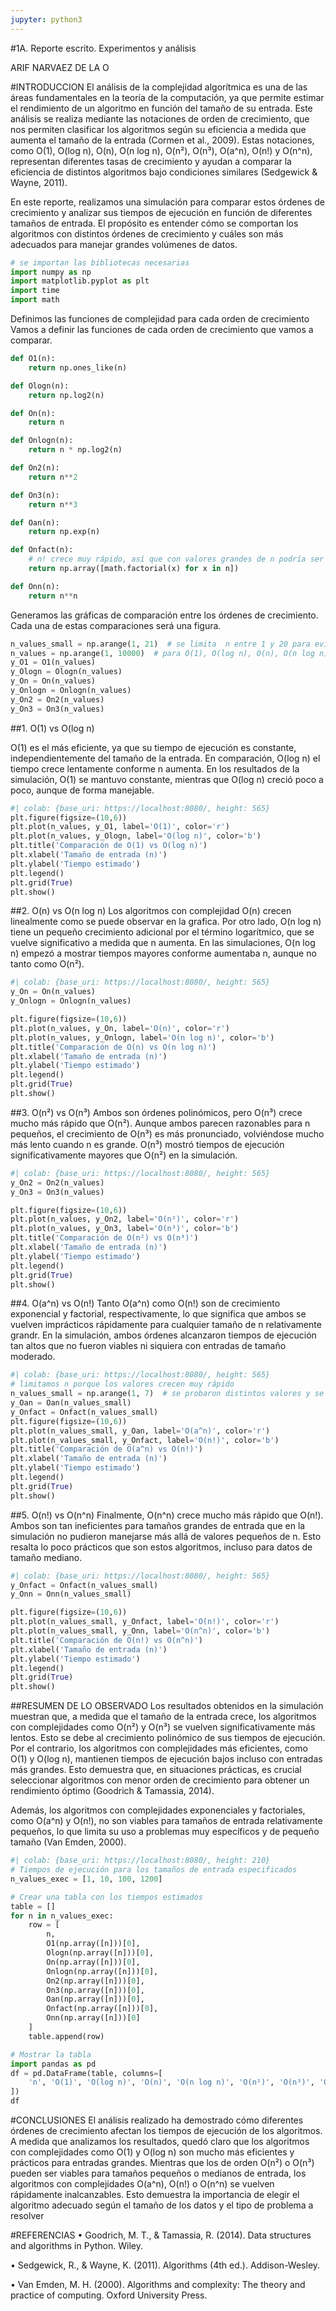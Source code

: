 ```yaml
---
jupyter: python3
---
```


#1A. Reporte escrito. Experimentos y análisis

ARIF NARVAEZ DE LA O

#INTRODUCCION
El análisis de la complejidad algorítmica es una de las áreas fundamentales en la teoría de la computación, ya que permite estimar el rendimiento de un algoritmo en función del tamaño de su entrada. Este análisis se realiza mediante las notaciones de orden de crecimiento, que nos permiten clasificar los algoritmos según su eficiencia a medida que aumenta el tamaño de la entrada (Cormen et al., 2009). Estas notaciones, como O(1), O(log n), O(n), O(n log n), O(n²), O(n³), O(a^n), O(n!) y O(n^n), representan diferentes tasas de crecimiento y ayudan a comparar la eficiencia de distintos algoritmos bajo condiciones similares (Sedgewick & Wayne, 2011).

En este reporte, realizamos una simulación para comparar estos órdenes de crecimiento y analizar sus tiempos de ejecución en función de diferentes tamaños de entrada. El propósito es entender cómo se comportan los algoritmos con distintos órdenes de crecimiento y cuáles son más adecuados para manejar grandes volúmenes de datos.

```python
# se importan las bibliotecas necesarias
import numpy as np
import matplotlib.pyplot as plt
import time
import math
```

Definimos las funciones de complejidad para cada orden de crecimiento
Vamos a definir las funciones de cada orden de crecimiento que vamos a comparar.

```python
def O1(n):
    return np.ones_like(n)

def Ologn(n):
    return np.log2(n)

def On(n):
    return n

def Onlogn(n):
    return n * np.log2(n)

def On2(n):
    return n**2

def On3(n):
    return n**3

def Oan(n):
    return np.exp(n)

def Onfact(n):
    # n! crece muy rápido, así que con valores grandes de n podría ser inabordable.
    return np.array([math.factorial(x) for x in n])

def Onn(n):
    return n**n
```

Generamos las gráficas de comparación entre los órdenes de crecimiento. Cada una de estas comparaciones será una figura.

```python
n_values_small = np.arange(1, 21)  # se limita  n entre 1 y 20 para evitar numeros muy grandes
n_values = np.arange(1, 10000)  # para O(1), O(log n), O(n), O(n log n), O(n²), O(n³)
y_O1 = O1(n_values)
y_Ologn = Ologn(n_values)
y_On = On(n_values)
y_Onlogn = Onlogn(n_values)
y_On2 = On2(n_values)
y_On3 = On3(n_values)
```

##1. O(1) vs O(log n)

O(1) es el más eficiente, ya que su tiempo de ejecución es constante, independientemente del tamaño de la entrada. En comparación, O(log n) el tiempo crece lentamente conforme n aumenta. En los resultados de la simulación, O(1) se mantuvo constante, mientras que O(log n) creció poco a poco, aunque de forma manejable.

```python
#| colab: {base_uri: https://localhost:8080/, height: 565}
plt.figure(figsize=(10,6))
plt.plot(n_values, y_O1, label='O(1)', color='r')
plt.plot(n_values, y_Ologn, label='O(log n)', color='b')
plt.title('Comparación de O(1) vs O(log n)')
plt.xlabel('Tamaño de entrada (n)')
plt.ylabel('Tiempo estimado')
plt.legend()
plt.grid(True)
plt.show()
```

##2. O(n) vs O(n log n)
Los algoritmos con complejidad O(n) crecen linealmente como se puede observar en la grafica. Por otro lado, O(n log n) tiene un pequeño crecimiento adicional por el término logarítmico, que se vuelve significativo a medida que n aumenta. En las simulaciones, O(n log n) empezó a mostrar tiempos mayores conforme aumentaba n, aunque no tanto como O(n²).

```python
#| colab: {base_uri: https://localhost:8080/, height: 565}
y_On = On(n_values)
y_Onlogn = Onlogn(n_values)

plt.figure(figsize=(10,6))
plt.plot(n_values, y_On, label='O(n)', color='r')
plt.plot(n_values, y_Onlogn, label='O(n log n)', color='b')
plt.title('Comparación de O(n) vs O(n log n)')
plt.xlabel('Tamaño de entrada (n)')
plt.ylabel('Tiempo estimado')
plt.legend()
plt.grid(True)
plt.show()
```

##3. O(n²) vs O(n³)
Ambos son órdenes polinómicos, pero O(n³) crece mucho más rápido que O(n²). Aunque ambos parecen razonables para n pequeños, el crecimiento de O(n³) es más pronunciado, volviéndose mucho más lento cuando n es grande. O(n³) mostró tiempos de ejecución significativamente mayores que O(n²) en la simulación.

```python
#| colab: {base_uri: https://localhost:8080/, height: 565}
y_On2 = On2(n_values)
y_On3 = On3(n_values)

plt.figure(figsize=(10,6))
plt.plot(n_values, y_On2, label='O(n²)', color='r')
plt.plot(n_values, y_On3, label='O(n³)', color='b')
plt.title('Comparación de O(n²) vs O(n³)')
plt.xlabel('Tamaño de entrada (n)')
plt.ylabel('Tiempo estimado')
plt.legend()
plt.grid(True)
plt.show()
```

##4. O(a^n) vs O(n!)
Tanto O(a^n) como O(n!) son de crecimiento exponencial y factorial, respectivamente, lo que significa que ambos se vuelven imprácticos rápidamente para cualquier tamaño de n relativamente grandr. En la simulación, ambos órdenes alcanzaron tiempos de ejecución tan altos que no fueron viables ni siquiera con entradas de tamaño moderado.

```python
#| colab: {base_uri: https://localhost:8080/, height: 565}
# limitamos n porque los valores crecen muy rápido
n_values_small = np.arange(1, 7)  # se probaron distintos valores y se considera que en el 7 se aprecia mejor el cambio del incremento entre las funciones
y_Oan = Oan(n_values_small)
y_Onfact = Onfact(n_values_small)
plt.figure(figsize=(10,6))
plt.plot(n_values_small, y_Oan, label='O(a^n)', color='r')
plt.plot(n_values_small, y_Onfact, label='O(n!)', color='b')
plt.title('Comparación de O(a^n) vs O(n!)')
plt.xlabel('Tamaño de entrada (n)')
plt.ylabel('Tiempo estimado')
plt.legend()
plt.grid(True)
plt.show()
```

##5. O(n!) vs O(n^n)
Finalmente, O(n^n) crece mucho más rápido que O(n!). Ambos son tan ineficientes para tamaños grandes de entrada que en la simulación no pudieron manejarse más allá de valores pequeños de n. Esto resalta lo poco prácticos que son estos algoritmos, incluso para datos de tamaño mediano.

```python
#| colab: {base_uri: https://localhost:8080/, height: 565}
y_Onfact = Onfact(n_values_small)
y_Onn = Onn(n_values_small)

plt.figure(figsize=(10,6))
plt.plot(n_values_small, y_Onfact, label='O(n!)', color='r')
plt.plot(n_values_small, y_Onn, label='O(n^n)', color='b')
plt.title('Comparación de O(n!) vs O(n^n)')
plt.xlabel('Tamaño de entrada (n)')
plt.ylabel('Tiempo estimado')
plt.legend()
plt.grid(True)
plt.show()
```

##RESUMEN DE LO OBSERVADO
Los resultados obtenidos en la simulación muestran que, a medida que el tamaño de la entrada crece, los algoritmos con complejidades como O(n²) y O(n³) se vuelven significativamente más lentos. Esto se debe al crecimiento polinómico de sus tiempos de ejecución. Por el contrario, los algoritmos con complejidades más eficientes, como O(1) y O(log n), mantienen tiempos de ejecución bajos incluso con entradas más grandes. Esto demuestra que, en situaciones prácticas, es crucial seleccionar algoritmos con menor orden de crecimiento para obtener un rendimiento óptimo (Goodrich & Tamassia, 2014).

Además, los algoritmos con complejidades exponenciales y factoriales, como O(a^n) y O(n!), no son viables para tamaños de entrada relativamente pequeños, lo que limita su uso a problemas muy específicos y de pequeño tamaño (Van Emden, 2000).

```python
#| colab: {base_uri: https://localhost:8080/, height: 210}
# Tiempos de ejecución para los tamaños de entrada especificados
n_values_exec = [1, 10, 100, 1200]

# Crear una tabla con los tiempos estimados
table = []
for n in n_values_exec:
    row = [
        n,
        O1(np.array([n]))[0],
        Ologn(np.array([n]))[0],
        On(np.array([n]))[0],
        Onlogn(np.array([n]))[0],
        On2(np.array([n]))[0],
        On3(np.array([n]))[0],
        Oan(np.array([n]))[0],
        Onfact(np.array([n]))[0],
        Onn(np.array([n]))[0]
    ]
    table.append(row)

# Mostrar la tabla
import pandas as pd
df = pd.DataFrame(table, columns=[
    'n', 'O(1)', 'O(log n)', 'O(n)', 'O(n log n)', 'O(n²)', 'O(n³)', 'O(a^n)', 'O(n!)', 'O(n^n)'
])
df
```

#CONCLUSIONES
El análisis realizado ha demostrado cómo diferentes órdenes de crecimiento afectan los tiempos de ejecución de los algoritmos. A medida que analizamos los resultados, quedó claro que los algoritmos con complejidades como O(1) y O(log n) son mucho más eficientes y prácticos para entradas grandes. Mientras que los de orden O(n²) o O(n³) pueden ser viables para tamaños pequeños o medianos de entrada, los algoritmos con complejidades O(a^n), O(n!) o O(n^n) se vuelven rápidamente inalcanzables. Esto demuestra la importancia de elegir el algoritmo adecuado según el tamaño de los datos y el tipo de problema a resolver

#REFERENCIAS
•  Goodrich, M. T., & Tamassia, R. (2014). Data structures and algorithms in Python. Wiley.

•  Sedgewick, R., & Wayne, K. (2011). Algorithms (4th ed.). Addison-Wesley.

•  Van Emden, M. H. (2000). Algorithms and complexity: The theory and practice of computing. Oxford University Press.

